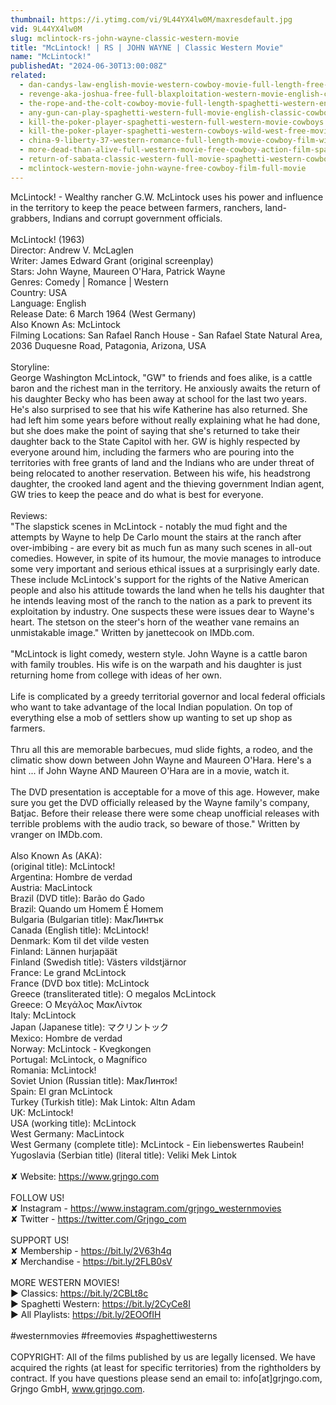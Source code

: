 ```yaml
---
thumbnail: https://i.ytimg.com/vi/9L44YX4lw0M/maxresdefault.jpg
vid: 9L44YX4lw0M
slug: mclintock-rs-john-wayne-classic-western-movie
title: "McLintock! | RS | JOHN WAYNE | Classic Western Movie"
name: "McLintock!"
publishedAt: "2024-06-30T13:00:08Z"
related:
  - dan-candys-law-english-movie-western-cowboy-movie-full-length-free-movie-on-youtube
  - revenge-aka-joshua-free-full-blaxploitation-western-movie-english-classic-feature-film
  - the-rope-and-the-colt-cowboy-movie-full-length-spaghetti-western-english-free-full-westerns
  - any-gun-can-play-spaghetti-western-full-movie-english-classic-cowboy-film-free-full-westerns
  - kill-the-poker-player-spaghetti-western-full-western-movie-cowboys
  - kill-the-poker-player-spaghetti-western-cowboys-wild-west-free-movie-western-movies
  - china-9-liberty-37-western-romance-full-length-movie-cowboy-film-wild-west
  - more-dead-than-alive-full-western-movie-free-cowboy-action-film-spaghetti-western-wild-west
  - return-of-sabata-classic-western-full-movie-spaghetti-western-cowboys-english
  - mclintock-western-movie-john-wayne-free-cowboy-film-full-movie
---
```


McLintock! - Wealthy rancher G.W. McLintock uses his power and influence in the territory to keep the peace between farmers, ranchers, land-grabbers, Indians and corrupt government officials. <br />
<br />
McLintock! (1963)<br />
Director: Andrew V. McLaglen<br />
Writer: James Edward Grant (original screenplay)<br />
Stars: John Wayne, Maureen O'Hara, Patrick Wayne <br />
Genres: Comedy | Romance | Western <br />
Country: USA<br />
Language: English<br />
Release Date: 6 March 1964 (West Germany)<br />
Also Known As: McLintock <br />
Filming Locations: San Rafael Ranch House - San Rafael State Natural Area, 2036 Duquesne Road, Patagonia, Arizona, USA <br />
<br />
Storyline:<br />
George Washington McLintock, "GW" to friends and foes alike, is a cattle baron and the richest man in the territory. He anxiously awaits the return of his daughter Becky who has been away at school for the last two years. He's also surprised to see that his wife Katherine has also returned. She had left him some years before without really explaining what he had done, but she does make the point of saying that she's returned to take their daughter back to the State Capitol with her. GW is highly respected by everyone around him, including the farmers who are pouring into the territories with free grants of land and the Indians who are under threat of being relocated to another reservation. Between his wife, his headstrong daughter, the crooked land agent and the thieving government Indian agent, GW tries to keep the peace and do what is best for everyone.<br />
<br />
Reviews:<br />
"The slapstick scenes in McLintock - notably the mud fight and the attempts by Wayne to help De Carlo mount the stairs at the ranch after over-imbibing - are every bit as much fun as many such scenes in all-out comedies. However, in spite of its humour, the movie manages to introduce some very important and serious ethical issues at a surprisingly early date. These include McLintock's support for the rights of the Native American people and also his attitude towards the land when he tells his daughter that he intends leaving most of the ranch to the nation as a park to prevent its exploitation by industry. One suspects these were issues dear to Wayne's heart. The stetson on the steer's horn of the weather vane remains an unmistakable image." Written by janettecook on IMDb.com.<br />
<br />
"McLintock is light comedy, western style. John Wayne is a cattle baron with family troubles. His wife is on the warpath and his daughter is just returning home from college with ideas of her own.<br />
<br />
Life is complicated by a greedy territorial governor and local federal officials who want to take advantage of the local Indian population. On top of everything else a mob of settlers show up wanting to set up shop as farmers.<br />
<br />
Thru all this are memorable barbecues, mud slide fights, a rodeo, and the climatic show down between John Wayne and Maureen O'Hara. Here's a hint ... if John Wayne AND Maureen O'Hara are in a movie, watch it.<br />
<br />
The DVD presentation is acceptable for a move of this age. However, make sure you get the DVD officially released by the Wayne family's company, Batjac. Before their release there were some cheap unofficial releases with terrible problems with the audio track, so beware of those." Written by vranger on IMDb.com.<br />
<br />
Also Known As (AKA):<br />
(original title): McLintock!<br />
Argentina: Hombre de verdad<br />
Austria: MacLintock<br />
Brazil (DVD title): Barão do Gado<br />
Brazil: Quando um Homem É Homem<br />
Bulgaria (Bulgarian title): МакЛинтък<br />
Canada (English title): McLintock!<br />
Denmark: Kom til det vilde vesten<br />
Finland: Lännen hurjapäät<br />
Finland (Swedish title): Västers vildstjärnor<br />
France: Le grand McLintock<br />
France (DVD box title): McLintock<br />
Greece (transliterated title): O megalos McLintock<br />
Greece: Ο Μεγάλος ΜακΛίντοκ<br />
Italy: McLintock<br />
Japan (Japanese title): マクリントック<br />
Mexico: Hombre de verdad<br />
Norway: McLintock - Kvegkongen<br />
Portugal: McLintock, o Magnífico<br />
Romania: McLintock!<br />
Soviet Union (Russian title): МакЛинток!<br />
Spain: El gran McLintock<br />
Turkey (Turkish title): Mak Lintok: Altın Adam<br />
UK: McLintock!<br />
USA (working title): McLintock<br />
West Germany: MacLintock<br />
West Germany (complete title): McLintock - Ein liebenswertes Raubein!<br />
Yugoslavia (Serbian title) (literal title): Veliki Mek Lintok<br />
<br />
✘ Website: https://www.grjngo.com<br />
<br />
FOLLOW US!<br />
✘ Instagram - https://www.instagram.com/grjngo_westernmovies<br />
✘ Twitter - https://twitter.com/Grjngo_com<br />
<br />
SUPPORT US!<br />
✘ Membership - https://bit.ly/2V63h4q<br />
✘ Merchandise - https://bit.ly/2FLB0sV<br />
<br />
MORE WESTERN MOVIES! <br />
► Classics: https://bit.ly/2CBLt8c <br />
► Spaghetti Western: https://bit.ly/2CyCe8I <br />
► All Playlists: https://bit.ly/2EOOfIH <br />
<br />
#westernmovies #freemovies #spaghettiwesterns<br />
<br />
COPYRIGHT: All of the films published by us are legally licensed. We have acquired the rights (at least for specific territories) from the rightholders by contract. If you have questions please send an email to: info[at]grjngo.com, Grjngo GmbH, www.grjngo.com.